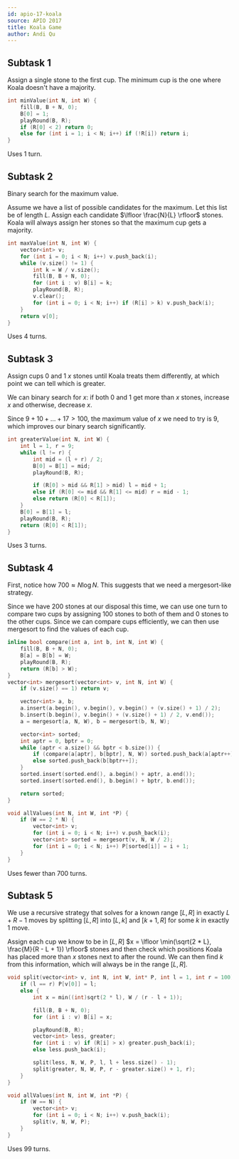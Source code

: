 ```yaml
---
id: apio-17-koala
source: APIO 2017
title: Koala Game
author: Andi Qu
---
```


## Subtask 1

Assign a single stone to the first cup. The minimum cup is the one where Koala doesn't have a majority.

```cpp
int minValue(int N, int W) {
	fill(B, B + N, 0);
	B[0] = 1;
	playRound(B, R);
	if (R[0] < 2) return 0;
	else for (int i = 1; i < N; i++) if (!R[i]) return i;
}
```

Uses 1 turn.

## Subtask 2

Binary search for the maximum value.

Assume we have a list of possible candidates for the maximum. Let this list be of length $L$. Assign each candidate $\lfloor \frac{N}{L} \rfloor$ stones. Koala will always assign her stones so that the maximum cup gets a majority.

```cpp
int maxValue(int N, int W) {
	vector<int> v;
	for (int i = 0; i < N; i++) v.push_back(i);
	while (v.size() != 1) {
		int k = W / v.size();
		fill(B, B + N, 0);
		for (int i : v) B[i] = k;
		playRound(B, R);
		v.clear();
		for (int i = 0; i < N; i++) if (R[i] > k) v.push_back(i);
	}
	return v[0];
}
```

Uses 4 turns.

## Subtask 3

Assign cups 0 and 1 $x$ stones until Koala treats them differently, at which point we can tell which is greater.

We can binary search for $x$: if both 0 and 1 get more than $x$ stones, increase $x$ and otherwise, decrease $x$.

Since $9 + 10 + \dots + 17 > 100$, the maximum value of $x$ we need to try is 9, which improves our binary search significantly.

```cpp
int greaterValue(int N, int W) {
	int l = 1, r = 9;
	while (l != r) {
		int mid = (l + r) / 2;
		B[0] = B[1] = mid;
		playRound(B, R);

		if (R[0] > mid && R[1] > mid) l = mid + 1;
		else if (R[0] <= mid && R[1] <= mid) r = mid - 1;
		else return (R[0] < R[1]);
	}
	B[0] = B[1] = l;
	playRound(B, R);
	return (R[0] < R[1]);
}
```

Uses 3 turns.

## Subtask 4

First, notice how $700 \approx N \log N$. This suggests that we need a mergesort-like strategy.

Since we have 200 stones at our disposal this time, we can use one turn to compare two cups by assigning 100 stones to both of them and 0 stones to the other cups. Since we can compare cups efficiently, we can then use mergesort to find the values of each cup.

```cpp
inline bool compare(int a, int b, int N, int W) {
	fill(B, B + N, 0);
	B[a] = B[b] = W;
	playRound(B, R);
	return (R[b] > W);
}
vector<int> mergesort(vector<int> v, int N, int W) {
	if (v.size() == 1) return v;

	vector<int> a, b;
	a.insert(a.begin(), v.begin(), v.begin() + (v.size() + 1) / 2);
	b.insert(b.begin(), v.begin() + (v.size() + 1) / 2, v.end());
	a = mergesort(a, N, W), b = mergesort(b, N, W);

	vector<int> sorted;
	int aptr = 0, bptr = 0;
	while (aptr < a.size() && bptr < b.size()) {
		if (compare(a[aptr], b[bptr], N, W)) sorted.push_back(a[aptr++]);
		else sorted.push_back(b[bptr++]);
	}
	sorted.insert(sorted.end(), a.begin() + aptr, a.end());
	sorted.insert(sorted.end(), b.begin() + bptr, b.end());

	return sorted;
}

void allValues(int N, int W, int *P) {
	if (W == 2 * N) {
		vector<int> v;
		for (int i = 0; i < N; i++) v.push_back(i);
		vector<int> sorted = mergesort(v, N, W / 2);
		for (int i = 0; i < N; i++) P[sorted[i]] = i + 1;
	}
}
```

Uses fewer than 700 turns.

## Subtask 5

We use a recursive strategy that solves for a known range $[L, R]$ in exactly $L + R - 1$ moves by splitting $[L, R]$ into $[L, k]$ and $[k + 1, R]$ for some $k$ in exactly 1 move.

Assign each cup we know to be in $[L, R]$ $x = \lfloor \min(\sqrt{2 * L}, \frac{M}{R - L + 1}) \rfloor$ stones and then check which positions Koala has placed more than $x$ stones next to after the round. We can then find $k$ from this information, which will always be in the range $[L, R]$.

```cpp
void split(vector<int> v, int N, int W, int* P, int l = 1, int r = 100) {
	if (l == r) P[v[0]] = l;
	else {
		int x = min((int)sqrt(2 * l), W / (r - l + 1));

		fill(B, B + N, 0);
		for (int i : v) B[i] = x;

		playRound(B, R);
		vector<int> less, greater;
		for (int i : v) if (R[i] > x) greater.push_back(i);
		else less.push_back(i);

		split(less, N, W, P, l, l + less.size() - 1);
		split(greater, N, W, P, r - greater.size() + 1, r);
	}
}

void allValues(int N, int W, int *P) {
	if (W == N) {
		vector<int> v;
		for (int i = 0; i < N; i++) v.push_back(i);
		split(v, N, W, P);
	}
}
```

Uses 99 turns.
